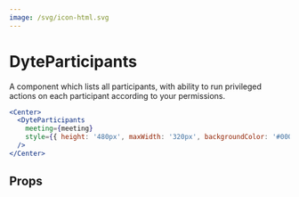 ```yaml
---
image: /svg/icon-html.svg
---
```


# DyteParticipants

A component which lists all participants, with ability to
run privileged actions on each participant according to your permissions.

```jsx live
<Center>
  <DyteParticipants
    meeting={meeting}
    style={{ height: '480px', maxWidth: '320px', backgroundColor: '#000' }}
  />
</Center>
```

## Props

<PropsTable of="dyte-participants" />
